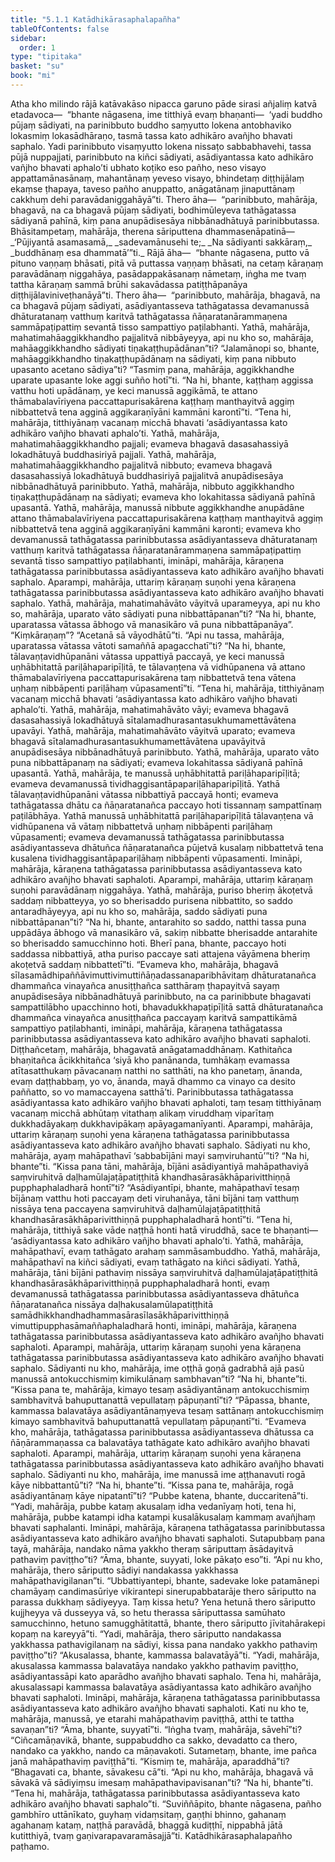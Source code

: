 ```yaml
---
title: "5.1.1 Katādhikārasaphalapañha"
tableOfContents: false
sidebar:
  order: 1
type: "tipitaka"
basket: "su"
book: "mi"
---
```



<DynamicBreadcrumb />

<Division number="120" book="mi">

<Paragraph number="548" book="mi">
Atha kho milindo rājā katāvakāso nipacca garuno pāde sirasi añjaliṃ katvā etadavoca—  “bhante nāgasena, ime titthiyā evaṃ bhaṇanti—  ‘yadi buddho pūjaṃ sādiyati, na parinibbuto buddho saṃyutto lokena antobhaviko lokasmiṃ lokasādhāraṇo, tasmā tassa kato adhikāro avañjho bhavati saphalo. Yadi parinibbuto visaṃyutto lokena nissaṭo sabbabhavehi, tassa pūjā nuppajjati, parinibbuto na kiñci sādiyati, asādiyantassa kato adhikāro vañjho bhavati aphalo’ti ubhato koṭiko eso pañho, neso visayo appattamānasānaṃ, mahantānaṃ yeveso visayo, bhindetaṃ diṭṭhijālaṃ ekaṃse ṭhapaya, taveso pañho anuppatto, anāgatānaṃ jinaputtānaṃ cakkhuṃ dehi paravādaniggahāyā”ti.
</Paragraph>

<Paragraph number="549" book="mi">
Thero āha—  “parinibbuto, mahārāja, bhagavā, na ca bhagavā pūjaṃ sādiyati, bodhimūleyeva tathāgatassa sādiyanā pahīnā, kiṃ pana anupādisesāya nibbānadhātuyā parinibbutassa. Bhāsitampetaṃ, mahārāja, therena sāriputtena dhammasenāpatinā—
</Paragraph>

<Paragraph number="550" type="verses" book="mi">
_‘Pūjiyantā asamasamā,_  
_sadevamānusehi te;_  
_Na sādiyanti sakkāraṃ,_  
_buddhānaṃ esa dhammatā’”ti._  

</Paragraph>

<Paragraph number="551" book="mi">
Rājā āha—  “bhante nāgasena, putto vā pituno vaṇṇaṃ bhāsati, pitā vā puttassa vaṇṇaṃ bhāsati, na cetaṃ kāraṇaṃ paravādānaṃ niggahāya, pasādappakāsanaṃ nāmetaṃ, iṅgha me tvaṃ tattha kāraṇaṃ sammā brūhi sakavādassa patiṭṭhāpanāya diṭṭhijālaviniveṭhanāyā”ti.
</Paragraph>

<Paragraph number="552" book="mi">
Thero āha—  “parinibbuto, mahārāja, bhagavā, na ca bhagavā pūjaṃ sādiyati, asādiyantasseva tathāgatassa devamanussā dhāturatanaṃ vatthuṃ karitvā tathāgatassa ñāṇaratanārammaṇena sammāpaṭipattiṃ sevantā tisso sampattiyo paṭilabhanti.
</Paragraph>

<Paragraph number="553" book="mi">
Yathā, mahārāja, mahatimahāaggikkhandho pajjalitvā nibbāyeyya, api nu kho so, mahārāja, mahāaggikkhandho sādiyati tiṇakaṭṭhupādānan”ti? “Jalamānopi so, bhante, mahāaggikkhandho tiṇakaṭṭhupādānaṃ na sādiyati, kiṃ pana nibbuto upasanto acetano sādiya”ti? “Tasmiṃ pana, mahārāja, aggikkhandhe uparate upasante loke aggi suñño hotī”ti. “Na hi, bhante, kaṭṭhaṃ aggissa vatthu hoti upādānaṃ, ye keci manussā aggikāmā, te attano thāmabalavīriyena paccattapurisakārena kaṭṭhaṃ manthayitvā aggiṃ nibbattetvā tena agginā aggikaraṇīyāni kammāni karontī”ti. “Tena hi, mahārāja, titthiyānaṃ vacanaṃ micchā bhavati ‘asādiyantassa kato adhikāro vañjho bhavati aphalo’ti.
</Paragraph>

<Paragraph number="554" book="mi">
Yathā, mahārāja, mahatimahāaggikkhandho pajjali; evameva bhagavā dasasahassiyā lokadhātuyā buddhasiriyā pajjali. Yathā, mahārāja, mahatimahāaggikkhandho pajjalitvā nibbuto; evameva bhagavā dasasahassiyā lokadhātuyā buddhasiriyā pajjalitvā anupādisesāya nibbānadhātuyā parinibbuto. Yathā, mahārāja, nibbuto aggikkhandho tiṇakaṭṭhupādānaṃ na sādiyati; evameva kho lokahitassa sādiyanā pahīnā upasantā. Yathā, mahārāja, manussā nibbute aggikkhandhe anupādāne attano thāmabalavīriyena paccattapurisakārena kaṭṭhaṃ manthayitvā aggiṃ nibbattetvā tena agginā aggikaraṇīyāni kammāni karonti; evameva kho devamanussā tathāgatassa parinibbutassa asādiyantasseva dhāturatanaṃ vatthuṃ karitvā tathāgatassa ñāṇaratanārammaṇena sammāpaṭipattiṃ sevantā tisso sampattiyo paṭilabhanti, imināpi, mahārāja, kāraṇena tathāgatassa parinibbutassa asādiyantasseva kato adhikāro avañjho bhavati saphalo.
</Paragraph>

<Paragraph number="555" book="mi">
Aparampi, mahārāja, uttariṃ kāraṇaṃ suṇohi yena kāraṇena tathāgatassa parinibbutassa asādiyantasseva kato adhikāro avañjho bhavati saphalo. Yathā, mahārāja, mahatimahāvāto vāyitvā uparameyya, api nu kho so, mahārāja, uparato vāto sādiyati puna nibbattāpanan”ti? “Na hi, bhante, uparatassa vātassa ābhogo vā manasikāro vā puna nibbattāpanāya”. “Kiṃkāraṇaṃ”? “Acetanā sā vāyodhātū”ti. “Api nu tassa, mahārāja, uparatassa vātassa vātoti samaññā apagacchatī”ti? “Na hi, bhante, tālavaṇṭavidhūpanāni vātassa uppattiyā paccayā, ye keci manussā uṇhābhitattā pariḷāhaparipīḷitā, te tālavaṇṭena vā vidhūpanena vā attano thāmabalavīriyena paccattapurisakārena taṃ nibbattetvā tena vātena uṇhaṃ nibbāpenti pariḷāhaṃ vūpasamentī”ti. “Tena hi, mahārāja, titthiyānaṃ vacanaṃ micchā bhavati ‘asādiyantassa kato adhikāro vañjho bhavati aphalo’ti.
</Paragraph>

<Paragraph number="556" book="mi">
Yathā, mahārāja, mahatimahāvāto vāyi; evameva bhagavā dasasahassiyā lokadhātuyā sītalamadhurasantasukhumamettāvātena upavāyi. Yathā, mahārāja, mahatimahāvāto vāyitvā uparato; evameva bhagavā sītalamadhurasantasukhumamettāvātena upavāyitvā anupādisesāya nibbānadhātuyā parinibbuto. Yathā, mahārāja, uparato vāto puna nibbattāpanaṃ na sādiyati; evameva lokahitassa sādiyanā pahīnā upasantā. Yathā, mahārāja, te manussā uṇhābhitattā pariḷāhaparipīḷitā; evameva devamanussā tividhaggisantāpapariḷāhaparipīḷitā. Yathā tālavaṇṭavidhūpanāni vātassa nibbattiyā paccayā honti; evameva tathāgatassa dhātu ca ñāṇaratanañca paccayo hoti tissannaṃ sampattīnaṃ paṭilābhāya. Yathā manussā uṇhābhitattā pariḷāhaparipīḷitā tālavaṇṭena vā vidhūpanena vā vātaṃ nibbattetvā uṇhaṃ nibbāpenti pariḷāhaṃ vūpasamenti; evameva devamanussā tathāgatassa parinibbutassa asādiyantasseva dhātuñca ñāṇaratanañca pūjetvā kusalaṃ nibbattetvā tena kusalena tividhaggisantāpapariḷāhaṃ nibbāpenti vūpasamenti. Imināpi, mahārāja, kāraṇena tathāgatassa parinibbutassa asādiyantasseva kato adhikāro avañjho bhavati saphaloti.
</Paragraph>

<Paragraph number="557" book="mi">
Aparampi, mahārāja, uttariṃ kāraṇaṃ suṇohi paravādānaṃ niggahāya. Yathā, mahārāja, puriso bheriṃ ākoṭetvā saddaṃ nibbatteyya, yo so bherisaddo purisena nibbattito, so saddo antaradhāyeyya, api nu kho so, mahārāja, saddo sādiyati puna nibbattāpanan”ti? “Na hi, bhante, antarahito so saddo, natthi tassa puna uppādāya ābhogo vā manasikāro vā, sakiṃ nibbatte bherisadde antarahite so bherisaddo samucchinno hoti. Bherī pana, bhante, paccayo hoti saddassa nibbattiyā, atha puriso paccaye sati attajena vāyāmena bheriṃ akoṭetvā saddaṃ nibbattetī”ti.
</Paragraph>

<Paragraph number="558" book="mi">
“Evameva kho, mahārāja, bhagavā sīlasamādhipaññāvimuttivimuttiñāṇadassanaparibhāvitaṃ dhāturatanañca dhammañca vinayañca anusiṭṭhañca satthāraṃ ṭhapayitvā sayaṃ anupādisesāya nibbānadhātuyā parinibbuto, na ca parinibbute bhagavati sampattilābho upacchinno hoti, bhavadukkhapaṭipīḷitā sattā dhāturatanañca dhammañca vinayañca anusiṭṭhañca paccayaṃ karitvā sampattikāmā sampattiyo paṭilabhanti, imināpi, mahārāja, kāraṇena tathāgatassa parinibbutassa asādiyantasseva kato adhikāro avañjho bhavati saphaloti.
</Paragraph>

<Paragraph number="559" book="mi">
Diṭṭhañcetaṃ, mahārāja, bhagavatā anāgatamaddhānaṃ. Kathitañca bhaṇitañca ācikkhitañca ‘siyā kho panānanda, tumhākaṃ evamassa atītasatthukaṃ pāvacanaṃ natthi no satthāti, na kho panetaṃ, ānanda, evaṃ daṭṭhabbaṃ, yo vo, ānanda, mayā dhammo ca vinayo ca desito paññatto, so vo mamaccayena satthā’ti. Parinibbutassa tathāgatassa asādiyantassa kato adhikāro vañjho bhavati aphaloti, taṃ tesaṃ titthiyānaṃ vacanaṃ micchā abhūtaṃ vitathaṃ alikaṃ viruddhaṃ viparītaṃ dukkhadāyakaṃ dukkhavipākaṃ apāyagamanīyanti.
</Paragraph>

<Paragraph number="560" book="mi">
Aparampi, mahārāja, uttariṃ kāraṇaṃ suṇohi yena kāraṇena tathāgatassa parinibbutassa asādiyantasseva kato adhikāro avañjho bhavati saphalo. Sādiyati nu kho, mahārāja, ayaṃ mahāpathavī ‘sabbabījāni mayi saṃviruhantū’”ti? “Na hi, bhante”ti. “Kissa pana tāni, mahārāja, bījāni asādiyantiyā mahāpathaviyā saṃviruhitvā daḷhamūlajaṭāpatiṭṭhitā khandhasārasākhāparivitthiṇṇā pupphaphaladharā hontī”ti? “Asādiyantīpi, bhante, mahāpathavī tesaṃ bījānaṃ vatthu hoti paccayaṃ deti viruhanāya, tāni bījāni taṃ vatthuṃ nissāya tena paccayena saṃviruhitvā daḷhamūlajaṭāpatiṭṭhitā khandhasārasākhāparivitthiṇṇā pupphaphaladharā hontī”ti. “Tena hi, mahārāja, titthiyā sake vāde naṭṭhā honti hatā viruddhā, sace te bhaṇanti—  ‘asādiyantassa kato adhikāro vañjho bhavati aphalo’ti.
</Paragraph>

<Paragraph number="561" book="mi">
Yathā, mahārāja, mahāpathavī, evaṃ tathāgato arahaṃ sammāsambuddho. Yathā, mahārāja, mahāpathavī na kiñci sādiyati, evaṃ tathāgato na kiñci sādiyati. Yathā, mahārāja, tāni bījāni pathaviṃ nissāya saṃviruhitvā daḷhamūlajaṭāpatiṭṭhitā khandhasārasākhāparivitthiṇṇā pupphaphaladharā honti, evaṃ devamanussā tathāgatassa parinibbutassa asādiyantasseva dhātuñca ñāṇaratanañca nissāya daḷhakusalamūlapatiṭṭhitā samādhikkhandhadhammasārasīlasākhāparivitthiṇṇā vimuttipupphasāmaññaphaladharā honti, imināpi, mahārāja, kāraṇena tathāgatassa parinibbutassa asādiyantasseva kato adhikāro avañjho bhavati saphaloti.
</Paragraph>

<Paragraph number="562" book="mi">
Aparampi, mahārāja, uttariṃ kāraṇaṃ suṇohi yena kāraṇena tathāgatassa parinibbutassa asādiyantasseva kato adhikāro avañjho bhavati saphalo. Sādiyanti nu kho, mahārāja, ime oṭṭhā goṇā gadrabhā ajā pasū manussā antokucchismiṃ kimikulānaṃ sambhavan”ti? “Na hi, bhante”ti. “Kissa pana te, mahārāja, kimayo tesaṃ asādiyantānaṃ antokucchismiṃ sambhavitvā bahuputtanattā vepullataṃ pāpuṇantī”ti? “Pāpassa, bhante, kammassa balavatāya asādiyantānaṃyeva tesaṃ sattānaṃ antokucchismiṃ kimayo sambhavitvā bahuputtanattā vepullataṃ pāpuṇantī”ti. “Evameva kho, mahārāja, tathāgatassa parinibbutassa asādiyantasseva dhātussa ca ñāṇārammaṇassa ca balavatāya tathāgate kato adhikāro avañjho bhavati saphaloti.
</Paragraph>

<Paragraph number="563" book="mi">
Aparampi, mahārāja, uttariṃ kāraṇaṃ suṇohi yena kāraṇena tathāgatassa parinibbutassa asādiyantasseva kato adhikāro avañjho bhavati saphalo. Sādiyanti nu kho, mahārāja, ime manussā ime aṭṭhanavuti rogā kāye nibbattantū”ti? “Na hi, bhante”ti. “Kissa pana te, mahārāja, rogā asādiyantānaṃ kāye nipatantī”ti? “Pubbe katena, bhante, duccaritenā”ti. “Yadi, mahārāja, pubbe kataṃ akusalaṃ idha vedanīyaṃ hoti, tena hi, mahārāja, pubbe katampi idha katampi kusalākusalaṃ kammaṃ avañjhaṃ bhavati saphalanti. Imināpi, mahārāja, kāraṇena tathāgatassa parinibbutassa asādiyantasseva kato adhikāro avañjho bhavati saphaloti.
</Paragraph>

<Paragraph number="564" book="mi">
Sutapubbaṃ pana tayā, mahārāja, nandako nāma yakkho theraṃ sāriputtaṃ āsādayitvā pathaviṃ paviṭṭho”ti? “Āma, bhante, suyyati, loke pākaṭo eso”ti. “Api nu kho, mahārāja, thero sāriputto sādiyi nandakassa yakkhassa mahāpathavigilanan”ti. “Ubbattiyantepi, bhante, sadevake loke patamānepi chamāyaṃ candimasūriye vikirantepi sinerupabbatarāje thero sāriputto na parassa dukkhaṃ sādiyeyya. Taṃ kissa hetu? Yena hetunā thero sāriputto kujjheyya vā dusseyya vā, so hetu therassa sāriputtassa samūhato samucchinno, hetuno samugghātitattā, bhante, thero sāriputto jīvitahārakepi kopaṃ na kareyyā”ti. “Yadi, mahārāja, thero sāriputto nandakassa yakkhassa pathavigilanaṃ na sādiyi, kissa pana nandako yakkho pathaviṃ paviṭṭho”ti? “Akusalassa, bhante, kammassa balavatāyā”ti. “Yadi, mahārāja, akusalassa kammassa balavatāya nandako yakkho pathaviṃ paviṭṭho, asādiyantassāpi kato aparādho avañjho bhavati saphalo. Tena hi, mahārāja, akusalassapi kammassa balavatāya asādiyantassa kato adhikāro avañjho bhavati saphaloti. Imināpi, mahārāja, kāraṇena tathāgatassa parinibbutassa asādiyantasseva kato adhikāro avañjho bhavati saphaloti.
</Paragraph>

<Paragraph number="565" book="mi">
Kati nu kho te, mahārāja, manussā, ye etarahi mahāpathaviṃ paviṭṭhā, atthi te tattha savaṇan”ti? “Āma, bhante, suyyatī”ti. “Iṅgha tvaṃ, mahārāja, sāvehī”ti? “Ciñcamāṇavikā, bhante, suppabuddho ca sakko, devadatto ca thero, nandako ca yakkho, nando ca māṇavakoti. Sutametaṃ, bhante, ime pañca janā mahāpathaviṃ paviṭṭhā”ti. “Kismiṃ te, mahārāja, aparaddhā”ti? “Bhagavati ca, bhante, sāvakesu cā”ti. “Api nu kho, mahārāja, bhagavā vā sāvakā vā sādiyiṃsu imesaṃ mahāpathavipavisanan”ti? “Na hi, bhante”ti. “Tena hi, mahārāja, tathāgatassa parinibbutassa asādiyantasseva kato adhikāro avañjho bhavati saphalo”ti. “Suviññāpito, bhante nāgasena, pañho gambhīro uttānīkato, guyhaṃ vidaṃsitaṃ, gaṇṭhi bhinno, gahanaṃ agahanaṃ kataṃ, naṭṭhā paravādā, bhaggā kudiṭṭhī, nippabhā jātā kutitthiyā, tvaṃ gaṇivarapavaramāsajjā”ti.

</Paragraph>
</Division>

<Paragraph number="566" type="center" book="mi">
Katādhikārasaphalapañho paṭhamo.
</Paragraph>